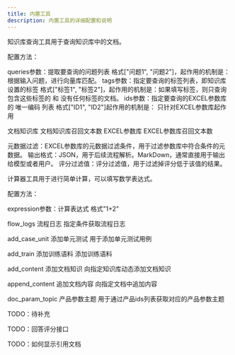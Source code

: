 ---
title: 内置工具
description: 内置工具的详细配置和说明
---



<Accordions title="内置工具">

<Accordion title="知识库查询">

知识库查询工具用于查询知识库中的文档。

配置方法：

queries参数：提取要查询的问题列表 格式["问题1", "问题2"]，起作用的机制是：根据输入问题，进行向量库匹配。
tags参数：指定要查询的标签列表，即知识库设置的标签 格式["标签1", "标签2"]，起作用的机制是：如果填写标签，则只查询包含这些标签的 和 没有任何标签的文档。
ids参数：指定要查询的EXCEL参数库的 唯一编码 列表 格式["ID1", "ID2"]起作用的机制是： 只针对EXCEL参数库起作用

文档知识库
文档知识库召回文本数
EXCEL参数库
EXCEL参数库召回文本数

元数据过滤：EXCEL参数库的元数据过滤条件，用于过滤参数库中符合条件的元数据。
输出格式：JSON，用于后续流程解析。MarkDown，通常直接用于输出给模型或者用户。
评分过滤值：评分过滤值，用于过滤掉评分低于该值的结果。

</Accordion>

<Accordion title="计算器">

计算器工具用于进行简单计算，可以填写数学表达式。

配置方法：

expression参数：计算表达式 格式"1+2"

</Accordion>

<Accordion title="流程日志">
flow_logs	流程日志	指定条件获取流程日志
</Accordion>
<Accordion title="添加单元测试">
		
add_case_unit	添加单元测试	用于添加单元测试用例

</Accordion>
<Accordion title="添加训练语料">

add_train	添加训练语料	添加训练语料

</Accordion>
<Accordion title="添加文档知识">

add_content	添加文档知识	向指定知识库动态添加文档知识

</Accordion>
<Accordion title="追加文档内容">
		
append_content	追加文档内容	向指定文档中追加内容


</Accordion>
<Accordion title="产品参数主题">

doc_param_topic	产品参数主题	用于通过产品ids列表获取对应的产品参数主题

</Accordion>

<Accordion title="根据SKU ID 获取商品名称">

TODO：待补充

</Accordion>
TODO：回答评分接口

TODO：如何显示引用文档
</Accordions>
		
